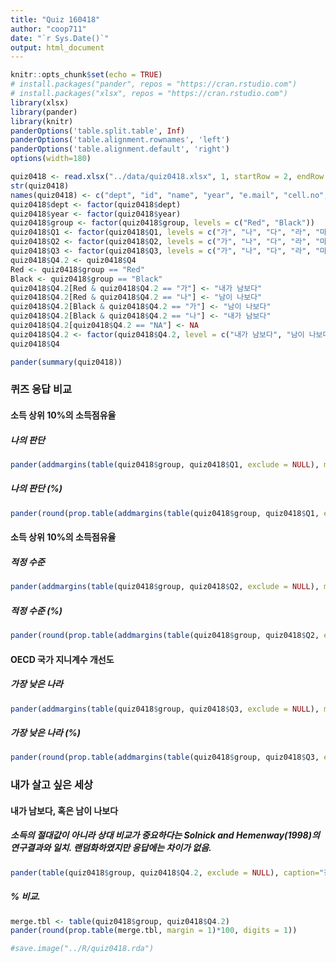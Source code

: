 ```yaml
---
title: "Quiz 160418"
author: "coop711"
date: "`r Sys.Date()`"
output: html_document
---
```


```r
knitr::opts_chunk$set(echo = TRUE)
# install.packages("pander", repos = "https://cran.rstudio.com")
# install.packages("xlsx", repos = "https://cran.rstudio.com")
library(xlsx)
library(pander)
library(knitr)
panderOptions('table.split.table', Inf)
panderOptions('table.alignment.rownames', 'left')
panderOptions('table.alignment.default', 'right')
options(width=180)
```

```r
quiz0418 <- read.xlsx("../data/quiz0418.xlsx", 1, startRow = 2, endRow = 66, colIndex = c(3:7, 9:14), colClasses = c(rep("character", 11)), stringsAsFactors=FALSE)
str(quiz0418)
names(quiz0418) <- c("dept", "id", "name", "year", "e.mail", "cell.no", "Q1", "Q2", "Q3", "Q4", "group")
quiz0418$dept <- factor(quiz0418$dept)
quiz0418$year <- factor(quiz0418$year)
quiz0418$group <- factor(quiz0418$group, levels = c("Red", "Black"))
quiz0418$Q1 <- factor(quiz0418$Q1, levels = c("가", "나", "다", "라", "마"), labels = c("10%", "25%", "33%", "45%", "50%"))
quiz0418$Q2 <- factor(quiz0418$Q2, levels = c("가", "나", "다", "라", "마"), labels = c("10%", "25%", "33%", "45%", "50%"))
quiz0418$Q3 <- factor(quiz0418$Q3, levels = c("가", "나", "다", "라", "마"), labels = c("미국", "터키", "칠레", "대한민국", "멕시코"))
quiz0418$Q4.2 <- quiz0418$Q4
Red <- quiz0418$group == "Red"
Black <- quiz0418$group == "Black"
quiz0418$Q4.2[Red & quiz0418$Q4.2 == "가"] <- "내가 남보다"
quiz0418$Q4.2[Red & quiz0418$Q4.2 == "나"] <- "남이 나보다"
quiz0418$Q4.2[Black & quiz0418$Q4.2 == "가"] <- "남이 나보다"
quiz0418$Q4.2[Black & quiz0418$Q4.2 == "나"] <- "내가 남보다"
quiz0418$Q4.2[quiz0418$Q4.2 == "NA"] <- NA
quiz0418$Q4.2 <- factor(quiz0418$Q4.2, level = c("내가 남보다", "남이 나보다"))
quiz0418$Q4
```

```r
pander(summary(quiz0418))
```

### 퀴즈 응답 비교{#퀴즈}

#### 소득 상위 10%의 소득점유율

##### 나의 판단

```r
pander(addmargins(table(quiz0418$group, quiz0418$Q1, exclude = NULL), margin=1))
```

##### 나의 판단 (%)

```r
pander(round(prop.table(addmargins(table(quiz0418$group, quiz0418$Q1, exclude = NULL), margin=1), margin=1)[4,]*100, digits=1))
```

#### 소득 상위 10%의 소득점유율

##### 적정 수준

```r
pander(addmargins(table(quiz0418$group, quiz0418$Q2, exclude = NULL), margin=1))
```

##### 적정 수준 (%)

```r
pander(round(prop.table(addmargins(table(quiz0418$group, quiz0418$Q2, exclude = NULL), margin=1), margin=1)[4,]*100, digits=1), caption="적정 수준")
```

#### OECD 국가 지니계수 개선도

##### 가장 낮은 나라

```r
pander(addmargins(table(quiz0418$group, quiz0418$Q3, exclude = NULL), margin=1))
```

##### 가장 낮은 나라 (%)

```r
pander(round(prop.table(addmargins(table(quiz0418$group, quiz0418$Q3, exclude = NULL), margin = 1), margin = 1)[4,]*100, digits = 1), caption = "지니계수 개선도")
```

### 내가 살고 싶은 세상

#### 내가 남보다, 혹은 남이 나보다

##### 소득의 절대값이 아니라 상대 비교가 중요하다는 Solnick and Hemenway(1998)의 연구결과와 일치. 랜덤화하였지만 응답에는 차이가 없음.

```r
pander(table(quiz0418$group, quiz0418$Q4.2, exclude = NULL), caption="장기기증의사")
```

##### % 비교.  

```r
merge.tbl <- table(quiz0418$group, quiz0418$Q4.2)
pander(round(prop.table(merge.tbl, margin = 1)*100, digits = 1))
```

```r
#save.image("../R/quiz0418.rda")
```